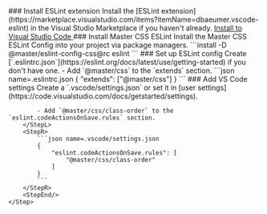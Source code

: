 
<StepSection className="mt:12x">
    <Step $row>
        <StepL>
            ### <StepNum />Install ESLint extension
            Install the [ESLint extension](https://marketplace.visualstudio.com/items?itemName=dbaeumer.vscode-eslint) in the Visual Studio Marketplace if you haven't already.
        </StepL>
        <StepR>
            <a className="app-object app-object-interactive flex:col px:25 h:48 font:14 font:semibold r:4 lh:1 flex:row!" href="vscode:extension/dbaeumer.vscode-eslint">
                <VSCodeSvg className="ml:-4 mr:10" width="20" height="20" />
                <span>Install to Visual Studio Code</span>
            </a>
        </StepR>
    </Step>
    <Step $row>
        <StepL>
            ### <StepNum />Install Master CSS ESLint
            Install the Master CSS ESLint Config into your project via package managers.
        </StepL>
        <StepR>
            ```install
            -D @master/eslint-config-css@rc eslint
            ```
        </StepR>
    </Step>
    <Step $row>
        <StepL>
            ### <StepNum />Set up ESLint config
            Create [`.eslintrc.json`](https://eslint.org/docs/latest/use/getting-started) if you don't have one.
            - Add `@master/css` to the `extends` section.
        </StepL>
        <StepR>
            ```json name=.eslintrc.json
            {
                "extends": ["@master/css"]
            }
            ```
        </StepR>
    </Step>
    <Step $row>
        <StepL>
            ### <StepNum />Add VS Code settings
            Create a `.vscode/settings.json` or set it in [user settings](https://code.visualstudio.com/docs/getstarted/settings).

            - Add `@master/css/class-order` to the `eslint.codeActionsOnSave.rules` section.
        </StepL>
        <StepR>
            ```json name=.vscode/settings.json
            {
                "eslint.codeActionsOnSave.rules": [
                    "@master/css/class-order"
                ]
            }
            ```
        </StepR>
        <StepEnd/>
    </Step>
</StepSection>